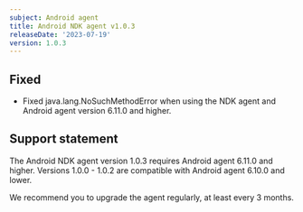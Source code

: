 ```yaml
---
subject: Android agent
title: Android NDK agent v1.0.3
releaseDate: '2023-07-19'
version: 1.0.3
---
```


## Fixed

* Fixed java.lang.NoSuchMethodError when using the NDK agent and Android agent version 6.11.0 and higher.

## Support statement

The Android NDK agent version 1.0.3 requires Android agent 6.11.0 and higher. Versions 1.0.0 - 1.0.2 are compatible with Android agent 6.10.0 and lower.

We recommend you to upgrade the agent regularly, at least every 3 months.

